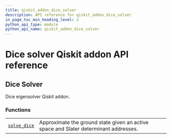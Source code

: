 ```yaml
---
title: qiskit_addon_dice_solver
description: API reference for qiskit_addon_dice_solver
in_page_toc_min_heading_level: 2
python_api_type: module
python_api_name: qiskit_addon_dice_solver
---
```


<span id="module-qiskit_addon_dice_solver" />

# Dice solver Qiskit addon API reference

## Dice Solver

Dice eigensolver Qiskit addon.

### Functions

|                                                                                           |                                                                                      |
| ----------------------------------------------------------------------------------------- | ------------------------------------------------------------------------------------ |
| [`solve_dice`](qiskit_addon_dice_solver.solve_dice "qiskit_addon_dice_solver.solve_dice") | Approximate the ground state given an active space and Slater determinant addresses. |

